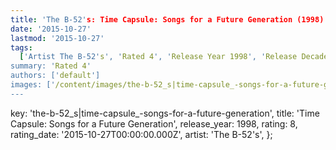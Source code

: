 ```yaml
---
title: 'The B-52's: Time Capsule: Songs for a Future Generation (1998)'
date: '2015-10-27'
lastmod: '2015-10-27'
tags:
  ['Artist The B-52's', 'Rated 4', 'Release Year 1998', 'Release Decade 1990']
summary: 'Rated 4'
authors: ['default']
images: ['/content/images/the-b-52_s|time-capsule_-songs-for-a-future-generation.jpg']
---
```


  key: 'the-b-52_s|time-capsule_-songs-for-a-future-generation',
  title: 'Time Capsule: Songs for a Future Generation',
  release_year: 1998,
  rating: 8,
  rating_date: '2015-10-27T00:00:00.000Z',
  artist: 'The B-52's',
};

<MusicRating data={data} />
